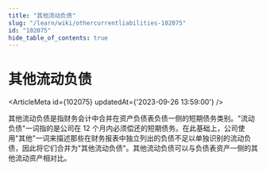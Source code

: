 ```yaml
---
title: "其他流动负债"
slug: "/learn/wiki/othercurrentliabilities-102075"
id: "102075"
hide_table_of_contents: true
---
```



# 其他流动负债

<ArticleMeta id={102075} updatedAt={'2023-09-26 13:59:00'} />
<div className='border-solid border-b border-t-0 my-4 border-[var(--ifm-color-gray-300)]' />

其他流动负债是指财务会计中合并在资产负债表负债一侧的短期债务类别。"流动负债"一词指的是公司在 12 个月内必须偿还的短期债务。在此基础上，公司使用"其他"一词来描述那些在财务报表中独立列出的负债不足以单独识别的流动负债，因此将它们合并为"其他流动负债"。其他流动负债可以与负债表资产一侧的其他流动资产相对比。
